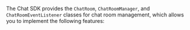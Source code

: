 <PlatformWrapper platform="react-native">

The Chat SDK provides the `ChatRoom`, `ChatRoomManager`, and `ChatRoomEventListener` classes for chat room management, which allows you to implement the following features:

</PlatformWrapper>